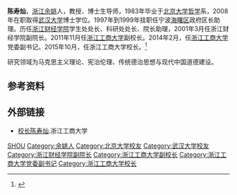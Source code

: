 '''陈寿灿'''{{BD|1962年|10月}}，[[浙江|浙江]][[余姚|余姚]]人，教授、博士生导师，1983年毕业于[[北京大学|北京大学]][[哲学|哲学]]系，2008年在职取得[[武汉大学|武汉大学]]博士学位。1997年到1999年挂职任宁波[[海曙区|海曙区]]政府区长助理。历任[[浙江财经学院|浙江财经学院]]学生处处长、科研处处长、院长助理，2001年3月任浙江财经学院副院长。2011年11月任[[浙江工商大学|浙江工商大学]]副校长。2014年2月，任[[浙江工商大学|浙江工商大学]]党委副书记。2015年10月，任浙江工商大学校长。<ref >{{cite web |url=http://edu.zjol.com.cn/system/2015/11/03/020898786.shtml |language= |title=浙江工商大学“换帅” 金一斌任书记 陈寿灿任校长 |publisher=浙江在线 |date=2015-11-03 |accessdate= |archive-date=2018-01-09 |archive-url=https://web.archive.org/web/20180109005509/http://edu.zjol.com.cn/system/2015/11/03/020898786.shtml |dead-url=no }}</ref>

研究领域为马克思主义理论、宪治伦理、传统德治思想与现代中国道德建设。

== 参考资料 ==
{{reflist}}

== 外部链接 ==
*[https://web.archive.org/web/20160509181927/http://www.zjgsu.edu.cn/Channel_3/Show_556.html 校长陈寿灿].浙江工商大学

{{DEFAULTSORT:CH陈}}
[[Category:陈姓|SHOU]]
[[Category:余姚人|Category:余姚人]]
[[Category:北京大学校友|Category:北京大学校友]]
[[Category:武汉大学校友|Category:武汉大学校友]]
[[Category:浙江财经学院副院长|Category:浙江财经学院副院长]]
[[Category:浙江工商大学副校长|Category:浙江工商大学副校长]]
[[Category:浙江工商大学党委副书记|Category:浙江工商大学党委副书记]]
[[Category:浙江工商大学校长|Category:浙江工商大学校长]]